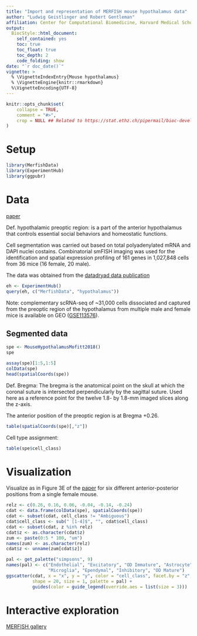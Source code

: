 ```yaml
---
title: "Import and representation of MERFISH mouse hypothalamus data"
author: "Ludwig Geistlinger and Robert Gentleman"
affiliation: Center for Computational Biomedicine, Harvard Medical School
output:
  BiocStyle::html_document:
    self_contained: yes 
    toc: true
    toc_float: true
    toc_depth: 2
    code_folding: show
date: "`r doc_date()`"
vignette: >
  % \VignetteIndexEntry{Mouse hypothalamus}
  % \VignetteEngine{knitr::rmarkdown}
  %\VignetteEncoding{UTF-8}
---
```


```r
knitr::opts_chunk$set(
    collapse = TRUE,
    comment = "#>",
    crop = NULL ## Related to https://stat.ethz.ch/pipermail/bioc-devel/2020-April/016656.html
)
```

# Setup

```r
library(MerfishData)
library(ExperimentHub)
library(ggpubr)
```

# Data

[paper](https://doi.org/10.1126/science.aau5324)

Def. hypothalamic preoptic region: is a part of the anterior hypothalamus that 
controls essential social behaviors and homeostatic functions.

Cell segmentation was carried out based on total polyadenylated mRNA and
DAPI nuclei costains. Combinatorial smFISH imaging was used for the 
identification and spatial expression profiling of 161 genes in 1,027,848 cells
from 36 mice (16 female, 20 male).

The data was obtained from the 
[datadryad data publication](https://doi.org/10.5061/dryad.8t8s248)

```r
eh <- ExperimentHub()
query(eh, c("MerfishData", "hypothalamus"))
```

Note: complementary scRNA-seq of ~31,000 cells dissociated and captured from the
preoptic region of the hypothalamus from multiple male and female mice is available
on GEO ([GSE113576](https://www.ncbi.nlm.nih.gov/geo/query/acc.cgi?acc=GSE113576)).

## Segmented data

```r
spe <- MouseHypothalamusMofitt2018()
spe
```

```r
assay(spe)[1:5,1:5]
colData(spe)
head(spatialCoords(spe))
```

Def. Bregma: The bregma is the anatomical point on the skull at which the coronal
suture is intersected perpendicularly by the sagittal suture. Used here as a 
reference point for the twelve 1.8- by 1.8-mm imaged slices along the z-axis.

The anterior position of the preoptic region is at Bregma +0.26.

```r
table(spatialCoords(spe)[,"z"])
```

Cell type assignment:

```r
table(spe$cell_class)
```

# Visualization

Visualize as in Figure 3E of the 
[paper](https://doi.org/10.1126/science.aau5324)
for six different anterior-posterior positions from a single female mouse.

```r
relz <- c(0.26, 0.16, 0.06, -0.04, -0.14, -0.24)
cdat <- data.frame(colData(spe), spatialCoords(spe))
cdat <- subset(cdat, cell_class != "Ambiguous")
cdat$cell_class <- sub(" [1-4]$", "", cdat$cell_class)
cdat <- subset(cdat, z %in% relz)
cdat$z <- as.character(cdat$z)
zum <- paste(0:5 * 100, "um")
names(zum) <- as.character(relz)
cdat$z <- unname(zum[cdat$z]) 
```

```r
pal <- get_palette("simpsons", 9)
names(pal) <- c("Endothelial", "Excitatory", "OD Immature", "Astrocyte", "Mural",
                "Microglia", "Ependymal", "Inhibitory", "OD Mature")
ggscatter(cdat, x = "x", y = "y", color = "cell_class", facet.by = "z",
          shape = 20, size = 1, palette = pal) +
          guides(color = guide_legend(override.aes = list(size = 3)))
```

# Interactive exploration

[MERFISH gallery](https://ccb-rstudio-connect.hms.harvard.edu/merfish/merfish_homepage.html)
